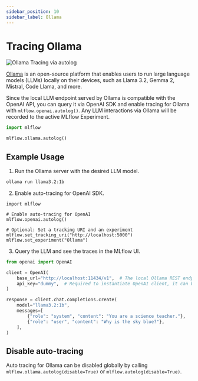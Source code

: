 ```yaml
---
sidebar_position: 10
sidebar_label: Ollama
---
```



# Tracing Ollama

![Ollama Tracing via autolog](/images/llms/tracing/ollama-tracing.png)

[Ollama](https://ollama.com/) is an open-source platform that enables users to run large language models (LLMs) locally on their devices, such as Llama 3.2, Gemma 2, Mistral, Code Llama, and more.

Since the local LLM endpoint served by Ollama is compatible with the OpenAI API, you can query it via OpenAI SDK and enable tracing for Ollama with `mlflow.openai.autolog()`. Any LLM interactions via Ollama will be recorded to the active MLflow Experiment.

```python
import mlflow

mlflow.ollama.autolog()
```

## Example Usage


1. Run the Ollama server with the desired LLM model.

```bash
ollama run llama3.2:1b
```

2. Enable auto-tracing for OpenAI SDK.

```
import mlflow

# Enable auto-tracing for OpenAI
mlflow.openai.autolog()

# Optional: Set a tracking URI and an experiment
mlflow.set_tracking_uri("http://localhost:5000")
mlflow.set_experiment("Ollama")
```


3. Query the LLM and see the traces in the MLflow UI.

```python
from openai import OpenAI

client = OpenAI(
    base_url="http://localhost:11434/v1",  # The local Ollama REST endpoint
    api_key="dummy",  # Required to instantiate OpenAI client, it can be a random string
)

response = client.chat.completions.create(
    model="llama3.2:1b",
    messages=[
        {"role": "system", "content": "You are a science teacher."},
        {"role": "user", "content": "Why is the sky blue?"},
    ],
)
```

## Disable auto-tracing

Auto tracing for Ollama can be disabled globally by calling `mlflow.ollama.autolog(disable=True)` or `mlflow.autolog(disable=True)`.
